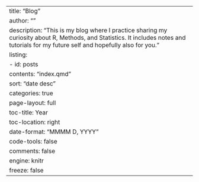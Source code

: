 ---
title: "Blog"
author: ""
description: "This is my blog where I practice sharing my curiosity about R, Methods, and Statistics. It includes notes and tutorials for my future self and hopefully also for you."
listing:
  - id: posts
    contents: "index.qmd"
    sort: "date desc"
    categories: true
page-layout: full
toc-title: Year
toc-location: right
date-format: "MMMM D, YYYY"
code-tools: false
comments: false
engine: knitr
freeze: false
---